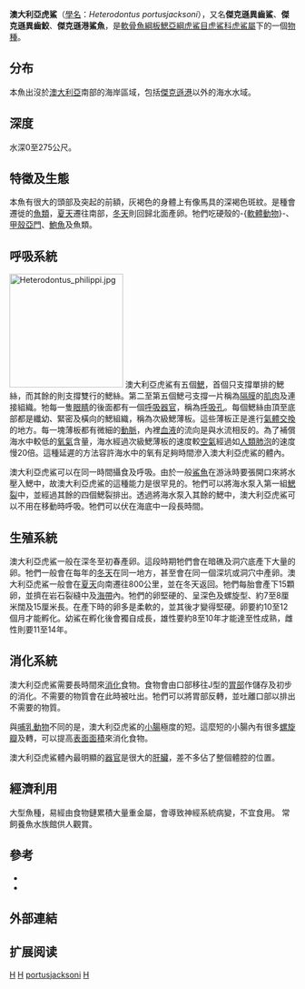 {{Speciesbox 
| taxon = Heterodontus portusjacksoni
| authority = Meyer, 1793
| status = LC
| status_system = iucn3.1
| image = 2009 shark in Shanghai.JPG
| range_map = Heterodontus portusjacksoni distmap.png
| range_map_width = 250px
| synonyms = *''Cestracion heterodontus''<br /><small>Sherrard, 1896</small> ''
*''Heterodontus philippi''<br /><small>Bloch & Schneider, 1801</small>''
*''Heterondotus bonaespei''<br /><small>Ogilby, 1908</small>''
*''Squalus jacksoni''<br /><small>Suckow, 1799</small>''
*''Squalus jacksonii''<br /><small>Suckow, 1799</small>''
*''Squalus philippi''<br /><small>Bloch & Schneider, 1801</small>''
*''Squalus philippinus''<br /><small>Shaw, 1804</small>''
*''Squalus portusjacksoni''<br /><small>Meyer, 1793</small>''
}}

'''澳大利亞虎鯊'''（[[學名|學名]]：''Heterodontus portusjacksoni''），又名'''傑克遜異齒鯊'''、'''傑克遜異齒鮫'''、'''傑克遜港鯊魚'''，是[[軟骨魚綱|軟骨魚綱]][[板鰓亞綱|板鰓亞綱]][[虎鯊目|虎鯊目]][[虎鯊科|虎鯊科]][[虎鯊屬|虎鯊屬]]下的一個[[物種|物種]]。

==分布==
本魚出沒於[[澳大利亞|澳大利亞]]南部的海岸區域，包括[[傑克遜港|傑克遜港]]以外的海水水域。

==深度==
水深0至275公尺。

==特徵及生態==
本魚有很大的頭部及突起的前額，灰褐色的身體上有像馬具的深褐色斑紋。是種會遷徙的[[魚類|魚類]]，[[夏天|夏天]]遷往南部，[[冬天|冬天]]則回歸北面產卵。牠們吃硬殼的-{[[軟體動物|軟體動物]]}-、[[甲殼亞門|甲殼亞門]]、[[鮑魚|鮑魚]]及魚類。

==呼吸系統==
[[File:Heterodontus_philippi.jpg|200px]]
澳大利亞虎鯊有五個[[鰓|鰓]]，首個只支撐單排的鰓絲，而其餘的則支撐雙行的鰓絲。第二至第五個鰓弓支撐一片稱為[[隔膜|隔膜]]的[[肌肉|肌肉]]及連接組織。牠每一隻[[眼睛|眼睛]]的後面都有一個[[呼吸|呼吸]][[器官|器官]]，稱為[[呼吸孔|呼吸孔]]。每個鰓絲由頂至底部都是纖幼、緊密及橫向的鰓組織，稱為次級鰓薄板。這些薄板正是進行[[氣體交換|氣體交換]]的地方。每一塊薄板都有微細的[[動脈|動脈]]，內裡[[血液|血液]]的流向是與水流相反的。為了補償海水中較低的[[氧氣|氧氣]]含量，海水經過次級鰓薄板的速度較[[空氣|空氣]]經過如[[人類|人類]][[肺泡|肺泡]]的速度慢20倍。這種延遲的方法容許海水中的氧有足夠時間滲入澳大利亞虎鯊的體內。

澳大利亞虎鯊可以在同一時間攝食及呼吸。由於一般[[鯊魚|鯊魚]]在游泳時要張開口來將水壓入鰓中，故澳大利亞虎鯊的這種能力是很罕見的。牠們可以將海水泵入第一組[[鰓裂|鰓裂]]中，並經過其餘的四個鰓裂排出。透過將海水泵入其餘的鰓中，澳大利亞虎鯊可以不用在移動時呼吸。牠們可以伏在海底中一段長時間。

==生殖系統==
澳大利亞虎鯊一般在深冬至初春產卵。這段時期牠們會在暗礁及洞穴底產下大量的卵。牠們一般會在每年的[[冬天|冬天]]在同一地方，甚至會在同一個深坑或洞穴中產卵。澳大利亞虎鯊一般會在[[夏天|夏天]]向南遷往800公里，並在冬天返回。牠們每胎會產下15顆卵，並擠在岩石裂縫中及[[海帶|海帶]]內。牠們的卵堅硬的、呈深色及螺旋型、約7至8厘米闊及15厘米長。在產下時的卵多是柔軟的，並其後才變得堅硬。卵要約10至12個月才能孵化。幼鯊在孵化後會獨自成長，雄性要約8至10年才能達至性成熟，雌性則要11至14年。

==消化系統==
澳大利亞虎鯊需要長時間來[[消化|消化]]食物。食物會由口部移往J型的[[胃部|胃部]]作儲存及初步的消化。不需要的物質會在此時被吐出。牠們可以將胃部反轉，並吐離口部以排出不需要的物質。

與[[哺乳動物|哺乳動物]]不同的是，澳大利亞虎鯊的[[小腸|小腸]]極度的短。這麼短的小腸內有很多[[螺旋瓣|螺旋瓣]]及轉，可以提高[[表面面積|表面面積]]來消化食物。

澳大利亞虎鯊體內最明顯的[[器官|器官]]是很大的[[肝臟|肝臟]]，差不多佔了整個體腔的位置。

==經濟利用==
大型魚種，易經由食物鏈累積大量重金屬，會導致神經系統病變，不宜食用。
常飼養魚水族館供人觀賞。

==參考==
* {{FishBase_species|genus=Heterodontus|species=portusjacksoni|year=2006|month=06}}
* {{ITIS|ID=159798|taxon=Heterodontus portusjacksoni|year=2006|date=13 June}}

==外部連結==

== 扩展阅读 ==
{{refbegin}}
{{wikispecies-inline|Heterodontus portusjacksoni|澳大利亞虎鯊}}
{{refend}}
{{Taxonbar|from=Q1364894}}

[[Category:食用鱼|H]]
[[Category:觀賞魚|H]]
[[Category:虎鯊屬|portusjacksoni]]
[[Category:1793年描述的鱼类|H]]